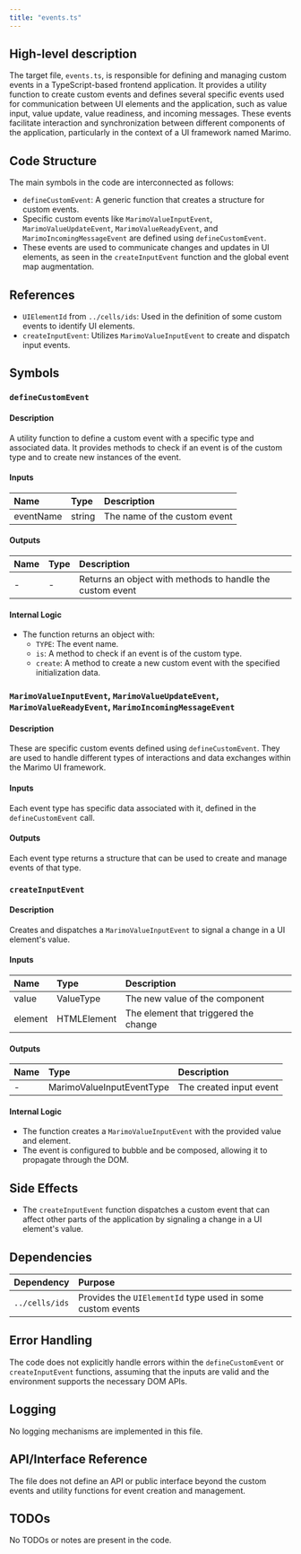 ```yaml
---
title: "events.ts"
---
```


## High-level description

The target file, `events.ts`, is responsible for defining and managing custom events in a TypeScript-based frontend application. It provides a utility function to create custom events and defines several specific events used for communication between UI elements and the application, such as value input, value update, value readiness, and incoming messages. These events facilitate interaction and synchronization between different components of the application, particularly in the context of a UI framework named Marimo.

## Code Structure

The main symbols in the code are interconnected as follows:
- `defineCustomEvent`: A generic function that creates a structure for custom events.
- Specific custom events like `MarimoValueInputEvent`, `MarimoValueUpdateEvent`, `MarimoValueReadyEvent`, and `MarimoIncomingMessageEvent` are defined using `defineCustomEvent`.
- These events are used to communicate changes and updates in UI elements, as seen in the `createInputEvent` function and the global event map augmentation.

## References

- `UIElementId` from `../cells/ids`: Used in the definition of some custom events to identify UI elements.
- `createInputEvent`: Utilizes `MarimoValueInputEvent` to create and dispatch input events.

## Symbols

### `defineCustomEvent`
#### Description
A utility function to define a custom event with a specific type and associated data. It provides methods to check if an event is of the custom type and to create new instances of the event.

#### Inputs
| Name      | Type   | Description                  |
|:----------|:-------|:-----------------------------|
| eventName | string | The name of the custom event |

#### Outputs
| Name | Type | Description |
|:-----|:-----|:------------|
| -    | -    | Returns an object with methods to handle the custom event |

#### Internal Logic
- The function returns an object with:
  - `TYPE`: The event name.
  - `is`: A method to check if an event is of the custom type.
  - `create`: A method to create a new custom event with the specified initialization data.

### `MarimoValueInputEvent`, `MarimoValueUpdateEvent`, `MarimoValueReadyEvent`, `MarimoIncomingMessageEvent`
#### Description
These are specific custom events defined using `defineCustomEvent`. They are used to handle different types of interactions and data exchanges within the Marimo UI framework.

#### Inputs
Each event type has specific data associated with it, defined in the `defineCustomEvent` call.

#### Outputs
Each event type returns a structure that can be used to create and manage events of that type.

### `createInputEvent`
#### Description
Creates and dispatches a `MarimoValueInputEvent` to signal a change in a UI element's value.

#### Inputs
| Name    | Type       | Description                        |
|:--------|:-----------|:-----------------------------------|
| value   | ValueType  | The new value of the component     |
| element | HTMLElement| The element that triggered the change |

#### Outputs
| Name | Type | Description |
|:-----|:-----|:------------|
| -    | MarimoValueInputEventType | The created input event |

#### Internal Logic
- The function creates a `MarimoValueInputEvent` with the provided value and element.
- The event is configured to bubble and be composed, allowing it to propagate through the DOM.

## Side Effects

- The `createInputEvent` function dispatches a custom event that can affect other parts of the application by signaling a change in a UI element's value.

## Dependencies

| Dependency | Purpose |
|:-----------|:--------|
| `../cells/ids` | Provides the `UIElementId` type used in some custom events |

## Error Handling

The code does not explicitly handle errors within the `defineCustomEvent` or `createInputEvent` functions, assuming that the inputs are valid and the environment supports the necessary DOM APIs.

## Logging

No logging mechanisms are implemented in this file.

## API/Interface Reference

The file does not define an API or public interface beyond the custom events and utility functions for event creation and management.

## TODOs

No TODOs or notes are present in the code.